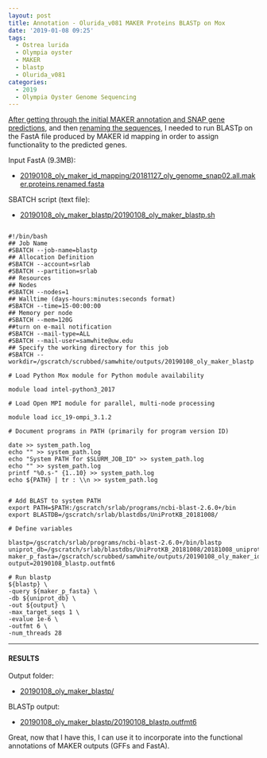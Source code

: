 ```yaml
---
layout: post
title: Annotation - Olurida_v081 MAKER Proteins BLASTp on Mox
date: '2019-01-08 09:25'
tags:
  - Ostrea lurida
  - Olympia oyster
  - MAKER
  - blastp
  - Olurida_v081
categories:
  - 2019
  - Olympia Oyster Genome Sequencing
---
```

[After getting through the initial MAKER annotation and SNAP gene predictions](https://robertslab.github.io/sams-notebook/2018/11/27/Annotation-Olurida_v081-MAKER-on-Mox.html), and then [renaming the sequences](https://robertslab.github.io/sams-notebook/2019/01/08/Annotation-Olurida_v081-MAKER-ID-Mapping.html), I needed to run BLASTp on the FastA file produced by MAKER id mapping in order to assign functionality to the predicted genes.

Input FastA (9.3MB):

- [20190108_oly_maker_id_mapping/20181127_oly_genome_snap02.all.maker.proteins.renamed.fasta](https://gannet.fish.washington.edu/Atumefaciens/20190108_oly_maker_id_mapping/20181127_oly_genome_snap02.all.maker.proteins.renamed.fasta)

SBATCH script (text file):

- [20190108_oly_maker_blastp/20190108_oly_maker_blastp.sh](https://gannet.fish.washington.edu/Atumefaciens/20190108_oly_maker_blastp/20190108_oly_maker_blastp.sh)

<pre><code>
#!/bin/bash
## Job Name
#SBATCH --job-name=blastp
## Allocation Definition
#SBATCH --account=srlab
#SBATCH --partition=srlab
## Resources
## Nodes
#SBATCH --nodes=1
## Walltime (days-hours:minutes:seconds format)
#SBATCH --time=15-00:00:00
## Memory per node
#SBATCH --mem=120G
##turn on e-mail notification
#SBATCH --mail-type=ALL
#SBATCH --mail-user=samwhite@uw.edu
## Specify the working directory for this job
#SBATCH --workdir=/gscratch/scrubbed/samwhite/outputs/20190108_oly_maker_blastp

# Load Python Mox module for Python module availability

module load intel-python3_2017

# Load Open MPI module for parallel, multi-node processing

module load icc_19-ompi_3.1.2

# Document programs in PATH (primarily for program version ID)

date >> system_path.log
echo "" >> system_path.log
echo "System PATH for $SLURM_JOB_ID" >> system_path.log
echo "" >> system_path.log
printf "%0.s-" {1..10} >> system_path.log
echo ${PATH} | tr : \\n >> system_path.log


# Add BLAST to system PATH
export PATH=$PATH:/gscratch/srlab/programs/ncbi-blast-2.6.0+/bin
export BLASTDB=/gscratch/srlab/blastdbs/UniProtKB_20181008/

# Define variables

blastp=/gscratch/srlab/programs/ncbi-blast-2.6.0+/bin/blastp
uniprot_db=/gscratch/srlab/blastdbs/UniProtKB_20181008/20181008_uniprot_sprot.fasta
maker_p_fasta=/gscratch/scrubbed/samwhite/outputs/20190108_oly_maker_id_mapping/20181127_oly_genome_snap02.all.maker.proteins.renamed.fasta
output=20190108_blastp.outfmt6

# Run blastp
${blastp} \
-query ${maker_p_fasta} \
-db ${uniprot_db} \
-out ${output} \
-max_target_seqs 1 \
-evalue 1e-6 \
-outfmt 6 \
-num_threads 28
</code></pre>

---

#### RESULTS

Output folder:

- [20190108_oly_maker_blastp/](https://gannet.fish.washington.edu/Atumefaciens/20190108_oly_maker_blastp/)

BLASTp output:

- [20190108_oly_maker_blastp/20190108_blastp.outfmt6](https://gannet.fish.washington.edu/Atumefaciens/20190108_oly_maker_blastp/20190108_blastp.outfmt6)

Great, now that I have this, I can use it to incorporate into the functional annotations of MAKER outputs (GFFs and FastA).

